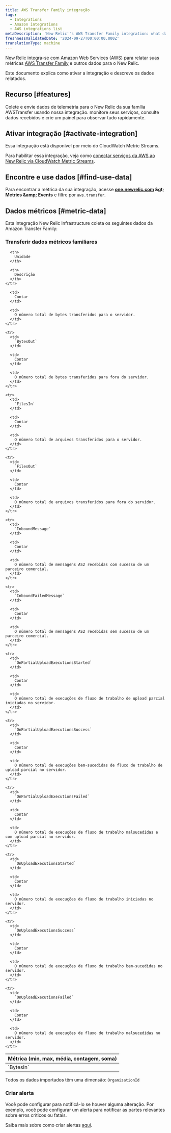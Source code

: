 ```yaml
---
title: AWS Transfer Family integração
tags:
  - Integrations
  - Amazon integrations
  - AWS integrations list
metaDescription: 'New Relic''s AWS Transfer Family integration: what data it reports and how to enable it.'
freshnessValidatedDate: '2024-09-27T00:00:00.000Z'
translationType: machine
---
```


New Relic integra-se com Amazon Web Services (AWS) para relatar suas métricas [AWS Transfer Family](https://aws.amazon.com/aws-transfer-family/) e outros dados para o New Relic.

Este documento explica como ativar a integração e descreve os dados relatados.

## Recurso [#features]

Colete e envie dados de telemetria para o New Relic da sua família AWSTransfer usando nossa integração. monitore seus serviços, consulte dados recebidos e crie um painel para observar tudo rapidamente.

## Ativar integração [#activate-integration]

Essa integração está disponível por meio do CloudWatch Metric Streams.

Para habilitar essa integração, veja como [conectar serviços da AWS ao New Relic via CloudWatch Metric Streams](/docs/infrastructure/amazon-integrations/connect/aws-metric-stream-setup/).

## Encontre e use dados [#find-use-data]

Para encontrar a métrica da sua integração, acesse <DNT>**[one.newrelic.com](https://one.newrelic.com/all-capabilities) &amp;gt; Metrics &amp;amp; Events**</DNT> e filtre por `aws.transfer`.

## Dados métricos [#metric-data]

Esta integração New Relic Infrastructure coleta os seguintes dados da Amazon Transfer Family:

### Transferir dados métricos familiares

<table>
  <thead>
    <tr>
      <th style={{ width: "200px" }}>
        Métrica (min, max, média, contagem, soma)
      </th>

      <th>
        Unidade
      </th>

      <th>
        Descrição
      </th>
    </tr>
  </thead>

  <tbody>
    <tr>
      <td>
        `BytesIn`
      </td>

      <td>
        Contar
      </td>

      <td>
        O número total de bytes transferidos para o servidor.
      </td>
    </tr>

    <tr>
      <td>
        `BytesOut`
      </td>

      <td>
        Contar
      </td>

      <td>
        O número total de bytes transferidos para fora do servidor.
      </td>
    </tr>

    <tr>
      <td>
        `FilesIn`
      </td>

      <td>
        Contar
      </td>

      <td>
        O número total de arquivos transferidos para o servidor.
      </td>
    </tr>

    <tr>
      <td>
        `FilesOut`
      </td>

      <td>
        Contar
      </td>

      <td>
        O número total de arquivos transferidos para fora do servidor.
      </td>
    </tr>

    <tr>
      <td>
        `InboundMessage`
      </td>

      <td>
        Contar
      </td>

      <td>
        O número total de mensagens AS2 recebidas com sucesso de um parceiro comercial.
      </td>
    </tr>

    <tr>
      <td>
        `InboundFailedMessage`
      </td>

      <td>
        Contar
      </td>

      <td>
        O número total de mensagens AS2 recebidas sem sucesso de um parceiro comercial.
      </td>
    </tr>

    <tr>
      <td>
        `OnPartialUploadExecutionsStarted`
      </td>

      <td>
        Contar
      </td>

      <td>
        O número total de execuções de fluxo de trabalho de upload parcial iniciadas no servidor.
      </td>
    </tr>

    <tr>
      <td>
        `OnPartialUploadExecutionsSuccess`
      </td>

      <td>
        Contar
      </td>

      <td>
        O número total de execuções bem-sucedidas de fluxo de trabalho de upload parcial no servidor.
      </td>
    </tr>

    <tr>
      <td>
        `OnPartialUploadExecutionsFailed`
      </td>

      <td>
        Contar
      </td>

      <td>
        O número total de execuções de fluxo de trabalho malsucedidas e com upload parcial no servidor.
      </td>
    </tr>

    <tr>
      <td>
        `OnUploadExecutionsStarted`
      </td>

      <td>
        Contar
      </td>

      <td>
        O número total de execuções de fluxo de trabalho iniciadas no servidor.
      </td>
    </tr>

    <tr>
      <td>
        `OnUploadExecutionsSuccess`
      </td>

      <td>
        Contar
      </td>

      <td>
        O número total de execuções de fluxo de trabalho bem-sucedidas no servidor.
      </td>
    </tr>

    <tr>
      <td>
        `OnUploadExecutionsFailed`
      </td>

      <td>
        Contar
      </td>

      <td>
        O número total de execuções de fluxo de trabalho malsucedidas no servidor.
      </td>
    </tr>
  </tbody>
</table>

Todos os dados importados têm uma dimensão: `OrganizationId`

### Criar alerta

Você pode configurar <InlinePopover type="alerts" />para notificá-lo se houver alguma alteração. Por exemplo, você pode configurar um alerta para notificar as partes relevantes sobre erros críticos ou fatais.

Saiba mais sobre como criar alertas [aqui](/docs/tutorial-create-alerts/create-an-alert/).